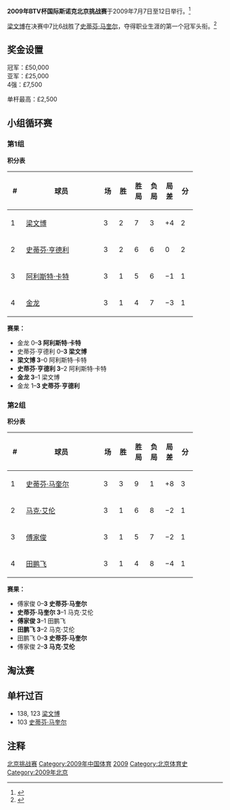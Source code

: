 {{noteTA
|G1=Snooker
}}
{{桌球大赛
|tournament_name=BTV杯国际斯诺克北京挑战赛
|dates=2009年7月7日-12日
|venue=
|location=[[北京|北京]]
|country={{PRC}}
|organisation=
|format=非积分排名赛
|Total prize fund=n/a
|winners_share=£50,000
|highest_break=138
|winner={{flagicon|CHN}} [[梁文博|梁文博]]
|runner_up={{flagicon|SCO}} [[史蒂芬·马奎尔|史蒂芬·马奎尔]]
|score=7–6
|previous=
|next=[[2010年北京挑战赛|2010]]}}

'''2009年BTV杯国际斯诺克北京挑战赛'''于2009年7月7日至12日举行。<ref>{{cite web|url=http://global-snooker.com/2009-beijing-international-snooker-challenge.asp|title=Results|publisher=Global Snooker|accessdate=2010-04-17|deadurl=yes|archiveurl=https://web.archive.org/web/20120722022919/http://www.global-snooker.com/2009-Beijing-International-Snooker-Challenge.asp|archivedate=2012-07-22}}</ref>

[[梁文博|梁文博]]在决赛中7比6战胜了[[史蒂芬·马奎尔|史蒂芬·马奎尔]]，夺得职业生涯的第一个冠军头衔。<ref>{{cite web|url=http://www.global-snooker.com/Global-snooker-news-Wenbo-wins-in-china-120709.asp|title=Wenbo Bags first Professional title in the BTV Beijing Challenge|publisher=Global Snooker|accessdate=2010-04-17|deadurl=yes|archiveurl=https://web.archive.org/web/20090717110031/http://www.global-snooker.com/Global-snooker-news-Wenbo-wins-in-china-120709.asp|archivedate=2009-07-17}}</ref>

==奖金设置==

冠军：£50,000<br />
亚军：£25,000 <br />
4强：£7,500 

单杆最高：£2,500

==小组循环赛==
===第1组===
{{Col-begin}}
{{Col-2}}
'''积分表'''
{| class="wikitable" style="text-align: center;"
|-
!width=20|#
!width=165|球员
!width=20|场
!width=20|胜
!width=20|胜局
!width=20|负局
!width=20|局差
!width=20|分
|- style="background:#aaffaa;"
|1||style="text-align:left;"|{{flagicon|CHN}} [[梁文博|梁文博]]
|3||2||7||3||+4||2 
|- style="background:#aaffaa;"
|2||style="text-align:left;"|{{flagicon|SCO}} [[史蒂芬·亨德利|史蒂芬·亨德利]]
|3||2||6||6||0||2 
|- 
|3||style="text-align:left;"|{{flagicon|ENG}} [[阿利斯特·卡特|阿利斯特·卡特]]
|3||1||5||6||−1||1 
|-
|4||style="text-align:left;"|{{flagicon|CHN}} [[金龙|金龙]]
|3||1||4||7||−3||1 
|}
{{Col-2}}
'''赛果：'''
* 金龙  0–'''3 阿利斯特·卡特'''
* 史蒂芬·亨德利 0–'''3 梁文博'''
* '''梁文博 3'''–0 阿利斯特·卡特
* '''史蒂芬·亨德利 3'''–2 阿利斯特·卡特
* '''金龙 3'''–1 梁文博
* 金龙 1–'''3 史蒂芬·亨德利'''
{{Col-end}}

===第2组===
{{Col-begin}}
{{Col-2}}
'''积分表'''
{| class="wikitable" style="text-align: center;"
|-
!width=20|#
!width=165|球员
!width=20|场
!width=20|胜
!width=20|胜局
!width=20|负局
!width=20|局差
!width=20|分
|- style="background:#aaffaa;"
|1||style="text-align:left;"|{{flagicon|SCO}} [[史蒂芬·马奎尔|史蒂芬·马奎尔]]
|3||3||9||1||+8||3 
|- style="background:#aaffaa;"
|2||style="text-align:left;"|{{flagicon|NIR}} [[马克·艾伦|马克·艾伦]]
|3||1||6||8||−2||1
|- 
|3||style="text-align:left;"|{{flagicon|HKG}} [[傅家俊|傅家俊]]
|3||1||5||7||−2||1
|-
|4||style="text-align:left;"|{{flagicon|CHN}} [[田鹏飞|田鹏飞]]
|3||1||4||8||−4||1 
|}
{{Col-2}}
'''赛果：'''
* 傅家俊 0–'''3 史蒂芬·马奎尔'''
* '''史蒂芬·马奎尔 3'''–1 马克·艾伦
* '''傅家俊 3'''–1 田鹏飞
* '''田鹏飞 3'''–2 马克·艾伦
* 田鹏飞 0–'''3 史蒂芬·马奎尔'''
* 傅家俊 2–'''3 马克·艾伦'''
{{Col-end}}

==淘汰赛==

{{4TeamBracket | RD1=半决赛<br />9局5胜
| RD2=决赛<br />13局7胜

| RD1-seed1={{flagicon|CHN}}
| RD1-team1='''[[梁文博|梁文博]]'''
| RD1-score1='''5'''
| RD1-seed2={{flagicon|NIR}}
| RD1-team2=[[马克·艾伦|马克·艾伦]]
| RD1-score2=1

| RD1-seed3={{flagicon|SCO}}
| RD1-team3='''[[史蒂芬·马奎尔|史蒂芬·马奎尔]]'''
| RD1-score3='''5'''
| RD1-seed4={{flagicon|SCO}}
| RD1-team4=[[史蒂芬·亨德利|史蒂芬·亨德利]]
| RD1-score4=3

| RD2-seed1={{flagicon|CHN}}
| RD2-team1='''[[梁文博|梁文博]]'''
| RD2-score1='''7'''
| RD2-seed2={{flagicon|SCO}}
| RD2-team2=[[史蒂芬·马奎尔|史蒂芬·马奎尔]]
| RD2-score2=6
}}

==单杆过百==
* 138, 123 [[梁文博|梁文博]]
* 103 [[史蒂芬·马奎尔|史蒂芬·马奎尔]]

==注释==
{{reflist}}


{{Snooker_season_2009/2010}}
[[Category:2009年斯诺克|北京挑战赛]]
[[Category:2009年中国体育|Category:2009年中国体育]]
[[Category:斯诺克北京挑战赛|2009]]
[[Category:北京体育史|Category:北京体育史]]
[[Category:2009年北京|Category:2009年北京]]
